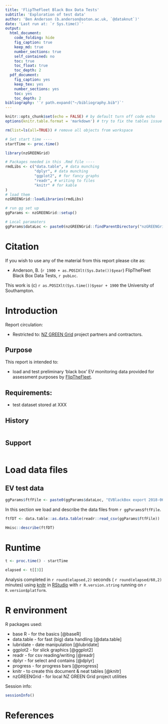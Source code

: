 ```yaml
---
title: 'FlipTheFleet Black Box Data Tests'
subtitle: 'Exploration of test data'
author: 'Ben Anderson (b.anderson@soton.ac.uk, `@dataknut`)'
date: 'Last run at: `r Sys.time()`'
output:
  html_document:
    code_folding: hide
    fig_caption: true
    keep_md: true
    number_sections: true
    self_contained: no
    toc: true
    toc_float: true
    toc_depth: 2
  pdf_document:
    fig_caption: yes
    keep_tex: yes
    number_sections: yes
    toc: yes
    toc_depth: 2
bibliography: '`r path.expand("~/bibliography.bib")`'
---
```


```r
knitr::opts_chunk$set(echo = FALSE) # by default turn off code echo
options(knitr.table.format = 'markdown') # try to fix the tables issue (seems to be pushing html into latex)
```

```r
rm(list=ls(all=TRUE)) # remove all objects from workspace

# Set start time ----
startTime <- proc.time()

library(nzGREENGrid)

# Packages needed in this .Rmd file ----
rmdLibs <- c("data.table", # data munching
             "dplyr", # data munching
             "ggplot2", # for fancy graphs
             "readr", # writing to files
             "knitr" # for kable
)
# load them
nzGREENGrid::loadLibraries(rmdLibs)

# run gg set up
ggParams <- nzGREENGrid::setup()

# Local paramaters
ggParams$dataLoc <- paste0(nzGREENGrid::findParentDirectory("nzGREENGrid"), "/data/flipTheFleet/")
```

\newpage

# Citation

If you wish to use any of the material from this report please cite as:

 * Anderson, B. (`r 1900 + as.POSIXlt(Sys.Date())$year`) FlipTheFleet Black Box Data Tests, `r pubLoc`.

This work is (c) `r as.POSIXlt(Sys.time())$year + 1900` the University of Southampton.

\newpage

# Introduction

Report circulation:

 * Restricted to: [NZ GREEN Grid](https://www.otago.ac.nz/centre-sustainability/research/energy/otago050285.html) project partners and contractors.

## Purpose

This report is intended to: 

 * load and test preliminary 'black box' EV monitoring data provided for assessment purposes by [FlipTheFleet](http://flipthefleet.org/).

## Requirements:

 * test dataset stored at XXX

## History

```r
```
 
## Support

```r
```
 

# Load data files

## EV test data

```r
ggParams$ftfFile <- paste0(ggParams$dataLoc, "EVBlackBox export 2018-06-10-233146.csv")
```

In this section we load and describe the  data files from `r ggParams$ftfFile`.

```r
ftfDT <- data.table::as.data.table(readr::read_csv(ggParams$ftfFile))

Hmisc::describe(ftfDT)
```


 
# Runtime


```r
t <- proc.time() - startTime

elapsed <- t[[3]]
```

Analysis completed in `r round(elapsed,2)` seconds ( `r round(elapsed/60,2)` minutes) using [knitr](https://cran.r-project.org/package=knitr) in [RStudio](http://www.rstudio.com) with `r R.version.string` running on `r R.version$platform`.

# R environment

R packages used:

 * base R - for the basics [@baseR]
 * data.table - for fast (big) data handling [@data.table]
 * lubridate - date manipulation [@lubridate]
 * ggplot2 - for slick graphics [@ggplot2]
 * readr - for csv reading/writing [@readr]
 * dplyr - for select and contains [@dplyr]
 * progress - for progress bars [@progress]
 * knitr - to create this document & neat tables [@knitr]
 * nzGREENGrid - for local NZ GREEN Grid project utilities

Session info:

```r
sessionInfo()
```

# References
